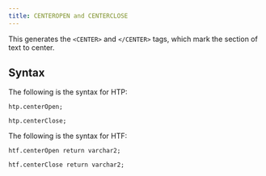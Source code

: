```yaml
---
title: CENTEROPEN and CENTERCLOSE
---
```


This generates the `<CENTER>` and `</CENTER>` tags, which mark the section of text to center.

## Syntax 

The following is the syntax for HTP:
```
htp.centerOpen;

htp.centerClose;
```

The following is the syntax for HTF:
```
htf.centerOpen return varchar2;

htf.centerClose return varchar2;
```